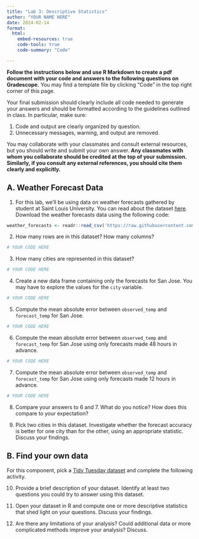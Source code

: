 ```yaml
---
title: "Lab 3: Descriptive Statistics"
author: "YOUR NAME HERE"
date: 2024-02-14
format: 
  html:
    embed-resources: true
    code-tools: true
    code-summary: "Code"

---
```


**Follow the instructions below and use R Markdown to create a pdf document with your code and answers to the following questions on Gradescope.** You may find a template file by clicking "Code" in the top right corner of this page.

Your final submission should clearly include all code needed to generate your answers and should be formatted according to the guidelines outlined in class. In particular, make sure:

1. Code and output are clearly organized by question.
2. Unnecessary messages, warning, and output are removed.

You may collaborate with your classmates and consult external resources, but you should write and submit your own answer. **Any classmates with whom you collaborate should be credited at the top of your submission. Similarly, if you consult any external references, you should cite them clearly and explicitly.**

## A. Weather Forecast Data

1.  For this lab, we'll be using data on weather forecasts gathered by student at Saint Louis University. You can read about the dataset [here](https://github.com/rfordatascience/tidytuesday/tree/master/data/2022/2022-12-20). Download the weather forecasts data using the following code:

```r
weather_forecasts <- readr::read_csv('https://raw.githubusercontent.com/rfordatascience/tidytuesday/master/data/2022/2022-12-20/weather_forecasts.csv')
```

2.  How many rows are in this dataset? How many columns?

```r
# YOUR CODE HERE
```

<!--# YOUR ANSWER/EXPLANATION HERE -->

3.  How many cities are represented in this dataset?

```r
# YOUR CODE HERE
```

<!--# YOUR ANSWER/EXPLANATION HERE -->

4.  Create a new data frame containing only the forecasts for San Jose. You may have to explore the values for the `city` variable.

```r
# YOUR CODE HERE
```

<!--# YOUR ANSWER/EXPLANATION HERE -->

5. Compute the mean absolute error between `observed_temp` and `forecast_temp` for San Jose.

```r
# YOUR CODE HERE
```

<!--# YOUR ANSWER/EXPLANATION HERE -->

6. Compute the mean absolute error between `observed_temp` and `forecast_temp` for San Jose using only forecasts made 48 hours in advance.

```r
# YOUR CODE HERE
```

<!--# YOUR ANSWER/EXPLANATION HERE -->

7. Compute the mean absolute error between `observed_temp` and `forecast_temp` for San Jose using only forecasts made 12 hours in advance.

```r
# YOUR CODE HERE
```

<!--# YOUR ANSWER/EXPLANATION HERE -->

8. Compare your answers to 6 and 7. What do you notice? How does this compare to your expectation?

<!--# YOUR ANSWER/EXPLANATION HERE -->

9. Pick two cities in this dataset. Investigate whether the forecast accuracy is better for one city than for the other, using an appropriate statistic. Discuss your findings.

<!--# YOUR ANSWER/EXPLANATION HERE -->

## B. Find your own data

For this component, pick a [Tidy Tuesday dataset](https://github.com/rfordatascience/tidytuesday/tree/master/data/2023) and complete the following activity.

10. Provide a brief description of your dataset. Identify at least two questions you could try to answer using this dataset.

<!--# YOUR ANSWER/EXPLANATION HERE -->

11. Open your dataset in R and compute one or more descriptive statistics that shed light on your questions. Discuss your findings.

<!--# YOUR ANSWER/EXPLANATION HERE -->

12. Are there any limitations of your analysis? Could additional data or more complicated methods improve your analysis? Discuss.

<!--# YOUR ANSWER/EXPLANATION HERE -->

